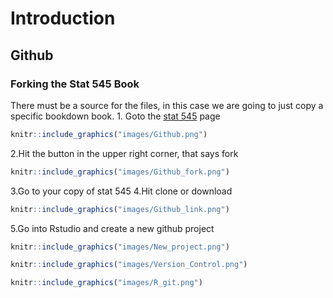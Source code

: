 # Introduction

## Github

### Forking the Stat 545 Book
There must be a source for the files, in this case we are going to just copy a specific bookdown book. 
1. Goto the [stat 545](https://github.com/rstudio-education/stat545) page
```r

knitr::include_graphics("images/Github.png")
```
2.Hit the button in the upper right corner, that says fork
```r

knitr::include_graphics("images/Github_fork.png")
```
3.Go to your copy of stat 545
4.Hit clone or download
```r

knitr::include_graphics("images/Github_link.png")
```
5.Go into Rstudio and create a new github project
```r

knitr::include_graphics("images/New_project.png")
```
```r

knitr::include_graphics("images/Version_Control.png")
```
```r

knitr::include_graphics("images/R_git.png")
```
